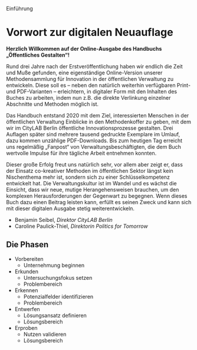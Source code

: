 
Einführung

# Vorwort zur digitalen Neuauflage

**Herzlich Willkommen auf der Online-Ausgabe des Handbuchs „Öffentliches Gestalten“!**

Rund drei Jahre nach der Erstveröffentlichung haben wir endlich die Zeit und Muße gefunden, eine eigenständige Online-Version unserer Methodensammlung für Innovation in der öffentlichen Verwaltung zu entwickeln. Diese soll es – neben den natürlich weiterhin verfügbaren Print- und PDF-Varianten – erleichtern, in digitaler Form mit den Inhalten des Buches zu arbeiten, indem nun z.B. die direkte Verlinkung einzelner Abschnitte und Methoden möglich ist.

Das Handbuch entstand 2020 mit dem Ziel, interessierten Menschen in der öffentlichen Verwaltung Einblicke in den Methodenkoffer zu geben, mit dem wir im CityLAB Berlin öffentliche Innovationsprozesse gestalten. Drei Auflagen später sind mehrere tausend gedruckte Exemplare im Umlauf, dazu kommen unzählige PDF-Downloads. Bis zum heutigen Tag erreicht uns regelmäßig „Fanpost“ von Verwaltungsbeschäftigten, die dem Buch wertvolle Impulse für ihre tägliche Arbeit entnehmen konnten.

Dieser große Erfolg freut uns natürlich sehr, vor allem aber zeigt er, dass der Einsatz co-kreativer Methoden im öffentlichen Sektor längst kein Nischenthema mehr ist, sondern sich zu einer Schlüsselkompetenz entwickelt hat. Die Verwaltungskultur ist im Wandel und es wächst die Einsicht, dass wir neue, mutige Herangehensweisen brauchen, um den komplexen Herausforderungen der Gegenwart zu begegnen. Wenn dieses Buch dazu einen Beitrag leisten kann, erfüllt es seinen Zweck und kann sich mit dieser digitalen Ausgabe stetig weiterentwickeln.


- Benjamin Seibel, *Direktor CityLAB Berlin*
- Caroline Paulick-Thiel, *Direktorin Politics for Tomorrow*


## Die Phasen

- Vorbereiten
  - Unternehmung beginnen
- Erkunden
  - Untersuchungsfokus setzen
  - Problembereich
- Erkennen
  - Potenzialfelder identifizieren
  - Problembereich
- Entwerfen
  - Lösungsansatz definieren
  - Lösungsbereich
- Erproben
  - Nutzen validieren
  - Lösungsbereich